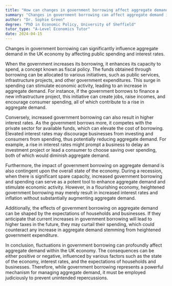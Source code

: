 ```yaml
---
title: "How can changes in government borrowing affect aggregate demand in the UK economy?"
summary: "Changes in government borrowing can affect aggregate demand in the UK economy by influencing public spending and interest rates."
author: "Dr. Sophie Green"
degree: "PhD in Economic Policy, University of Sheffield"
tutor_type: "A-Level Economics Tutor"
date: 2024-04-15
---
```


Changes in government borrowing can significantly influence aggregate demand in the UK economy by affecting public spending and interest rates.

When the government increases its borrowing, it enhances its capacity to spend, a concept known as fiscal policy. The funds obtained through borrowing can be allocated to various initiatives, such as public services, infrastructure projects, and other government expenditures. This surge in spending can stimulate economic activity, leading to an increase in aggregate demand. For instance, if the government borrows to finance a new infrastructure project, this initiative can create jobs, raise incomes, and encourage consumer spending, all of which contribute to a rise in aggregate demand.

Conversely, increased government borrowing can also result in higher interest rates. As the government borrows more, it competes with the private sector for available funds, which can elevate the cost of borrowing. Elevated interest rates may discourage businesses from investing and consumers from spending, thus potentially reducing aggregate demand. For example, a rise in interest rates might prompt a business to delay an investment project or lead a consumer to choose saving over spending, both of which would diminish aggregate demand.

Furthermore, the impact of government borrowing on aggregate demand is also contingent upon the overall state of the economy. During a recession, when there is significant spare capacity, increased government borrowing and spending can serve as a potent tool to enhance aggregate demand and stimulate economic activity. However, in a flourishing economy, heightened government borrowing may merely result in increased interest rates and inflation without substantially augmenting aggregate demand.

Additionally, the effects of government borrowing on aggregate demand can be shaped by the expectations of households and businesses. If they anticipate that current increases in government borrowing will lead to higher taxes in the future, they may curtail their spending, which could counteract any increase in aggregate demand stemming from heightened government expenditure.

In conclusion, fluctuations in government borrowing can profoundly affect aggregate demand within the UK economy. The consequences can be either positive or negative, influenced by various factors such as the state of the economy, interest rates, and the expectations of households and businesses. Therefore, while government borrowing represents a powerful mechanism for managing aggregate demand, it must be employed judiciously to prevent unintended repercussions.
    